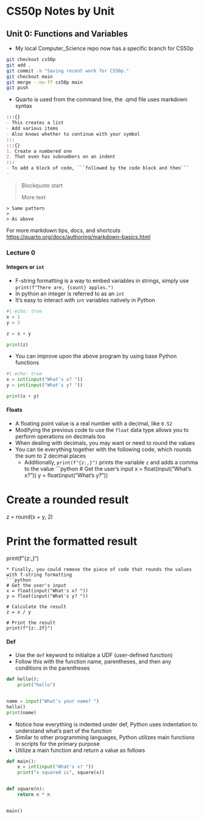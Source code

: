 # CS50p Notes by Unit
## Unit 0: Functions and Variables
:::{}
- My local Computer_Science repo now has a specific branch for CS50p
```zsh
git checkout cs50p
git add .
git commit -m "Saving recent work for CS50p."
git checkout main
git merge --no-ff cs50p main
git push
```
- Quarto is used from the command line, the .qmd file uses markdown syntax
```md
:::{}
- This creates a list
- Add various items
- Also knows whether to continue with your symbol
:::
:::{}
1. Create a numbered one
2. That even has subnumbers on an indent
:::
- To add a block of code, ```followed by the code block and then```
-  
```
> Blockquote start 
> 
> More text

```
> Same pattern
> 
> As above
```
:::
:::{.callout-note}
For more markdown tips, docs, and shortcuts <https://quarto.org/docs/authoring/markdown-basics.html>
:::

### Lecture 0
#### Integers or `int`
:::{}
* F-string formatting is a way to embed variables in strings, simply use ```print(f"There are, {count} apples.")```
* In python an integer is referred to as an `int` 
* It's easy to interact with `int` variables natively in Python
```python
#| echo: true
x = 1
y = 2

z = x + y

print(z)
```
* You can improve upon the above program by using base Python functions
```python
#| echo: true
x = int(input("What's x? "))
y = int(input("What's y? "))

print(x + y)
```
:::
#### Floats
:::{}
* A floating point value is a real number with a decimal, like `0.52`
* Modifying the previous code to use the `float` data type allows you to perform operations on decimals too
* When dealing with decimals, you may want or need to round the values
* You can tie everything together with the following code, which rounds the sum to 2 decimal places
  * Additionally, ```print(f"{z:,}")``` prints the variable `z` and adds a comma to the value
```python
# Get the user's input
x = float(input("What's x? "))
y = float(input("What's y? "))

# Create a rounded result
z = round(x + y, 2)

# Print the formatted result
print(f"{z:,}")
```
* Finally, you could remove the piece of code that rounds the values with f-string formatting
```python
# Get the user's input
x = float(input("What's x? "))
y = float(input("What's y? "))

# Calculate the result
z = x / y

# Print the result
print(f"{z:.2f}")
```
:::
#### Def
:::{}
* Use the `def` keyword to initialize a UDF (user-defined function)
* Follow this with the function name, parentheses, and then any conditions in the parentheses
```python
def hello():
    print("hello")


name = input("What's your name? ")
hello()
print(name)
```
* Notice how everything is indented under def, Python uses indentation to understand what's part of the function
* Similar to other programming languages, Python utilizes main functions in scripts for the primary purpose
* Utilize a main function and return a value as follows
```python
def main():
    x = int(input("What's x? "))
    print("x squared is", square(x))


def square(n):
    return n * n


main()
```
:::


